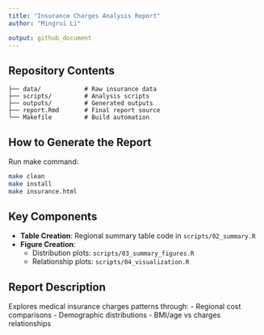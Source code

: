 ```yaml
---
title: "Insurance Charges Analysis Report"
author: "Mingrui Li"

output: github_document
---
```



## Repository Contents

```         
├── data/            # Raw insurance data
├── scripts/         # Analysis scripts
├── outputs/         # Generated outputs
├── report.Rmd       # Final report source
└── Makefile         # Build automation
```

## How to Generate the Report


Run make command:

``` bash
make clean 
make install
make insurance.html
```

## Key Components

-   **Table Creation**: Regional summary table code in `scripts/02_summary.R`
-   **Figure Creation**:
    -   Distribution plots: `scripts/03_summary_figures.R`
    -   Relationship plots: `scripts/04_visualization.R`

## Report Description

Explores medical insurance charges patterns through: - Regional cost comparisons - Demographic distributions - BMI/age vs charges relationships
